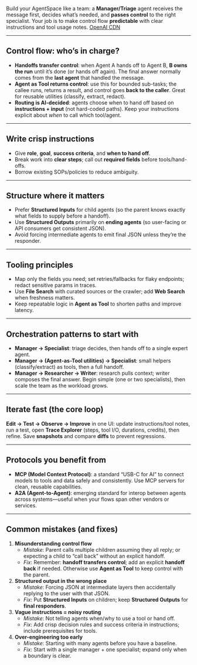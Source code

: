 Build your AgentSpace like a team: a **Manager/Triage** agent receives the message first, decides what’s needed, and **passes control** to the right specialist. Your job is to make control flow **predictable** with clear instructions and tool usage notes. [OpenAI CDN](https://cdn.openai.com/business-guides-and-resources/a-practical-guide-to-building-agents.pdf)

---

## Control flow: who’s in charge?

- **Handoffs transfer control**: when Agent A hands off to Agent B, **B owns the run** until it’s done (or hands off again). The final answer normally comes from the **last agent** that handled the message.
- **Agent as Tool returns control**: use this for bounded sub-tasks; the callee runs, returns a result, and control goes **back to the caller**. Great for reusable utilities (classify, extract, redact).
- **Routing is AI-decided**: agents choose when to hand off based on **instructions + input** (not hard-coded paths). Keep your instructions explicit about _when_ to call which tool/agent.

---

## Write crisp instructions

- Give **role**, **goal**, **success criteria**, and **when to hand off**.
- Break work into **clear steps**; call out **required fields** before tools/hand-offs.
- Borrow existing SOPs/policies to reduce ambiguity.

---

## Structure where it matters

- Prefer **Structured Inputs** for child agents (so the parent knows exactly what fields to supply before a handoff).
- Use **Structured Outputs** primarily on **ending agents** (so user-facing or API consumers get consistent JSON).
- Avoid forcing intermediate agents to emit final JSON unless they’re the responder.

---

## Tooling principles

- Map only the fields you need; set retries/fallbacks for flaky endpoints; redact sensitive params in traces.
- Use **File Search** with curated sources or the crawler; add **Web Search** when freshness matters.
- Keep repeatable logic in **Agent as Tool** to shorten paths and improve latency.

---

## Orchestration patterns to start with

- **Manager → Specialist**: triage decides, then hands off to a single expert agent.
- **Manager → (Agent-as-Tool utilities) → Specialist**: small helpers (classify/extract) as tools, then a full handoff.
- **Manager → Researcher → Writer**: research pulls context; writer composes the final answer.
  Begin simple (one or two specialists), then scale the team as the workload grows.

---

## Iterate fast (the core loop)

**Edit → Test → Observe → Improve** in one UI: update instructions/tool notes, run a test, open **Trace Explorer** (steps, tool I/O, durations, credits), then refine. Save **snapshots** and compare **diffs** to prevent regressions.

---

## Protocols you benefit from

- **MCP (Model Context Protocol)**: a standard “USB-C for AI” to connect models to tools and data safely and consistently. Use MCP servers for clean, reusable capabilities.
- **A2A (Agent-to-Agent)**: emerging standard for interop between agents across systems—useful when your flows span other vendors or services.

---

## Common mistakes (and fixes)

1. **Misunderstanding control flow**
   - _Mistake_: Parent calls multiple children assuming they all reply; or expecting a child to “call back” without an explicit handoff.
   - _Fix_: Remember: **handoff transfers control**; add an explicit **handoff back** if needed. Otherwise use **Agent as Tool** to keep control with the parent.
2. **Structured output in the wrong place**
   - _Mistake_: Forcing JSON at intermediate layers then accidentally replying to the user with that JSON.
   - _Fix_: Put **Structured Inputs** on children; keep **Structured Outputs** for **final responders**.
3. **Vague instructions = noisy routing**
   - _Mistake_: Not telling agents when/why to use a tool or hand off.
   - _Fix_: Add crisp decision rules and success criteria in instructions; include prerequisites for tools.
4. **Over-engineering too early**
   - _Mistake_: Starting with many agents before you have a baseline.
   - _Fix_: Start with a single manager + one specialist; expand only when a boundary is clear.
